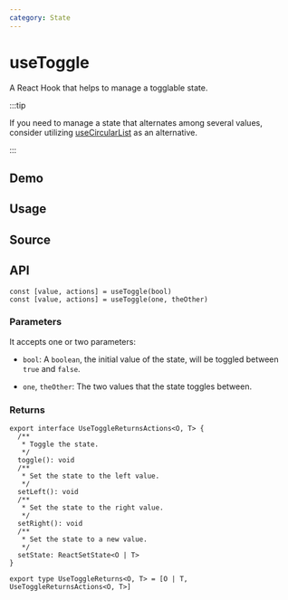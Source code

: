 ```yaml
---
category: State
---
```


# useToggle


<HooksType category="State" />

A React Hook that helps to manage a togglable state.

:::tip

If you need to manage a state that alternates among several values, consider utilizing [useCircularList](/reference/use-circular-list) as an alternative.

:::

## Demo


<App />

## Usage



## Source


<Source />

## API

```tsx
const [value, actions] = useToggle(bool)
const [value, actions] = useToggle(one, theOther)
```

### Parameters

It accepts one or two parameters:

- `bool`: A `boolean`, the initial value of the state, will be toggled between `true` and `false`.

- `one`, `theOther`: The two values that the state toggles between.

### Returns

```tsx
export interface UseToggleReturnsActions<O, T> {
  /**
   * Toggle the state.
   */
  toggle(): void
  /**
   * Set the state to the left value.
   */
  setLeft(): void
  /**
   * Set the state to the right value.
   */
  setRight(): void
  /**
   * Set the state to a new value.
   */
  setState: ReactSetState<O | T>
}

export type UseToggleReturns<O, T> = [O | T, UseToggleReturnsActions<O, T>]
```
